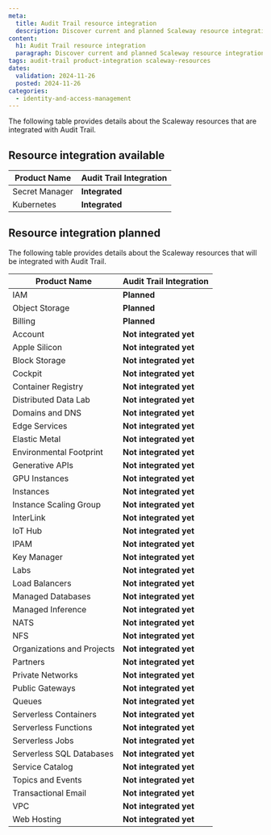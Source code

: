 ```yaml
---
meta:
  title: Audit Trail resource integration
  description: Discover current and planned Scaleway resource integrations with Audit Trail for event tracking.
content:
  h1: Audit Trail resource integration
  paragraph: Discover current and planned Scaleway resource integrations with Audit Trail for event tracking.
tags: audit-trail product-integration scaleway-resources
dates:
  validation: 2024-11-26
  posted: 2024-11-26
categories:
  - identity-and-access-management
---
```


The following table provides details about the Scaleway resources that are integrated with Audit Trail.

## Resource integration available

| **Product Name**           | **Audit Trail Integration**     |
|----------------------------|---------------------------------|
| Secret Manager             | **Integrated**                  |
| Kubernetes                 | **Integrated**                  |

## Resource integration planned

The following table provides details about the Scaleway resources that will be integrated with Audit Trail.


| **Product Name**           | **Audit Trail Integration**     |
|----------------------------|---------------------------------|
| IAM                        | **Planned**                     |
| Object Storage             | **Planned**                     |
| Billing                    | **Planned**                 |
| Account                    | **Not integrated yet**                 |
| Apple Silicon              | **Not integrated yet**                 |
| Block Storage              | **Not integrated yet**                      |
| Cockpit                    | **Not integrated yet**                 |
| Container Registry         | **Not integrated yet**                   |
| Distributed Data Lab       | **Not integrated yet**                 |
| Domains and DNS            | **Not integrated yet**                   |
| Edge Services              | **Not integrated yet**                   |
| Elastic Metal              | **Not integrated yet**                      |
| Environmental Footprint    | **Not integrated yet**                      |
| Generative APIs            | **Not integrated yet**                 |
| GPU Instances              | **Not integrated yet**                 |
| Instances                  | **Not integrated yet**                 |
| Instance Scaling Group     | **Not integrated yet**                   |
| InterLink                  | **Not integrated yet**                   |
| IoT Hub                    | **Not integrated yet**                 |
| IPAM                       | **Not integrated yet**                   |
| Key Manager                | **Not integrated yet**                   |
| Labs                       | **Not integrated yet**                   |
| Load Balancers             | **Not integrated yet**                 |
| Managed Databases          | **Not integrated yet**                 |
| Managed Inference          | **Not integrated yet**                 |
| NATS                       | **Not integrated yet**                 |
| NFS                        | **Not integrated yet**                 |
| Organizations and Projects | **Not integrated yet**                 |
| Partners                   | **Not integrated yet**                 |
| Private Networks           | **Not integrated yet**                 |
| Public Gateways            | **Not integrated yet**                 |
| Queues                      | **Not integrated yet**                 |
| Serverless Containers      | **Not integrated yet**                  |
| Serverless Functions       | **Not integrated yet**                  |
| Serverless Jobs            | **Not integrated yet**                  |
| Serverless SQL Databases              | **Not integrated yet**                      |
| Service Catalog              | **Not integrated yet**                      |
| Topics and Events           | **Not integrated yet**                 |
| Transactional Email        | **Not integrated yet**                   |
| VPC          | **Not integrated yet**                   |
| Web Hosting                | **Not integrated yet**                   |
